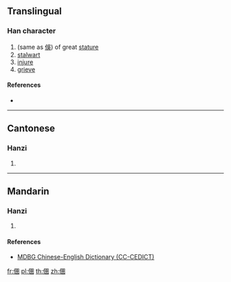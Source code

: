 {{character info/new}}
==Translingual==

===Han character===
{{Han char|rn=9|rad=人|as=11|sn=13|four=|canj=OWGJ|ids=⿰亻圉}}

# (same as [[俁]]) of great [[stature]]
# [[stalwart]]
# [[injure]]
# [[grieve]]

====References====
* {{Han ref|kx=0115.220|hdz=10211.030|uh=3481|ud=13441}}

----

==Cantonese==

===Hanzi===
{{yue-hanzi|jyut=[[sou3]], [[zyu5]]|y=sou3, jyu5}}

# {{defn|lang=yue|sort=人11}}

----

==Mandarin==

===Hanzi===
{{cmn-hanzi|pin=[[yǔ]] ([[yu3]]), [[yùn]] ([[yun4]])|wg=yü<sup>3</sup>, yün<sup>4</sup>}}

# {{defn|lang=cmn|sort=人11}}

====References====
* [http://www.mdbg.net/chindict/chindict.php?page=worddict&wdrst=1&wdqb=%E3%92%81 MDBG Chinese-English Dictionary (CC-CEDICT)]

[[fr:㒁]]
[[pl:㒁]]
[[th:㒁]]
[[zh:㒁]]